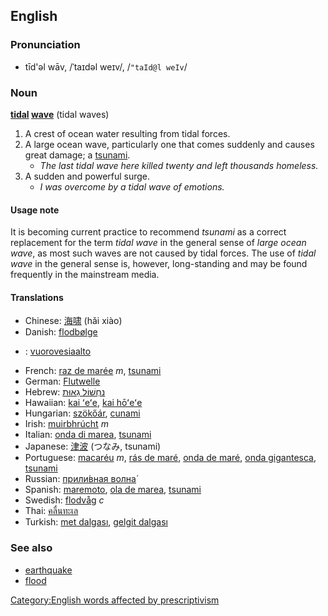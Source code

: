 {{quot|Tidal_wave}}

==English==

===Pronunciation===
*tīd'əl wāv, /ˈtaɪdəl weɪv/, /<tt>"taId@l weIv</tt>/

===Noun===
'''[[tidal]] [[wave]]''' (tidal waves)

# A crest of ocean water resulting from tidal forces.
# A large ocean wave, particularly one that comes suddenly and causes great damage; a [[tsunami]]. <!-- Don't need to redefine tsunami here -->
#* ''The last tidal wave here killed twenty and left thousands homeless.''
# A sudden and powerful surge.
#* ''I was overcome by a tidal wave of emotions.''

====Usage note====
It is becoming current practice to recommend ''tsunami'' as a correct replacement for the term ''tidal wave'' in the general sense of ''large ocean wave'', as most such waves are not caused by tidal forces.  The use of ''tidal wave'' in the general sense is, however, long-standing and may be found frequently in the mainstream media.

====Translations====
*Chinese: [[海啸]] (hǎi xiào)
*Danish: [[flodbølge]]
*{{fi}}: [[vuorovesiaalto]]
*French: [[raz de marée]] ''m'', [[tsunami]]
*German: [[Flutwelle]]
*Hebrew: [[נחשול גאות|נַחְשׁוֹל גֵאוּת]]
*Hawaiian: [[kai ʻeʻe]], [[kai hōʻeʻe]]
*Hungarian: [[szökőár]], [[cunami]]
*Irish: [[muirbhrúcht]] ''m''
*Italian: [[onda di marea]], [[tsunami]]
*Japanese: [[津波]] (つなみ, tsunami)
*Portuguese: [[macaréu]] ''m'', [[rás de maré]], [[onda de maré]], [[onda gigantesca]], [[tsunami]]
*Russian: [[приливная волна|прили́вная волна́]]
*Spanish: [[maremoto]], [[ola de marea]], [[tsunami]]
*Swedish: [[flodvåg]] ''c''
*Thai: [[คลื่นทะเล]]
*Turkish: [[met dalgası]], [[gelgit dalgası]]

===See also===
*[[earthquake]]
*[[flood]]

[[Category:English words affected by prescriptivism]]